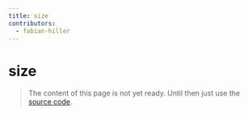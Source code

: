 ```yaml
---
title: size
contributors:
  - fabian-hiller
---
```


# size

> The content of this page is not yet ready. Until then just use the [source code](https://github.com/fabian-hiller/valibot/blob/main/library/src/validations/size/size.ts).
